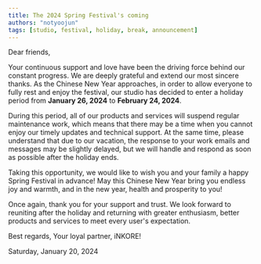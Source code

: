 ```yaml
---
title: The 2024 Spring Festival's coming
authors: "notyoojun"
tags: [studio, festival, holiday, break, announcement]
---
```


Dear friends,

Your continuous support and love have been the driving force behind our constant progress. We are deeply grateful and extend our most sincere thanks. As the Chinese New Year approaches, in order to allow everyone to fully rest and enjoy the festival, our studio has decided to enter a holiday period from **January 26, 2024** to **February 24, 2024**.

During this period, all of our products and services will suspend regular maintenance work, which means that there may be a time when you cannot enjoy our timely updates and technical support. At the same time, please understand that due to our vacation, the response to your work emails and messages may be slightly delayed, but we will handle and respond as soon as possible after the holiday ends.

Taking this opportunity, we would like to wish you and your family a happy Spring Festival in advance! May this Chinese New Year bring you endless joy and warmth, and in the new year, health and prosperity to you!

Once again, thank you for your support and trust. We look forward to reuniting after the holiday and returning with greater enthusiasm, better products and services to meet every user's expectation.

Best regards,
Your loyal partner, iNKORE!

Saturday, January 20, 2024